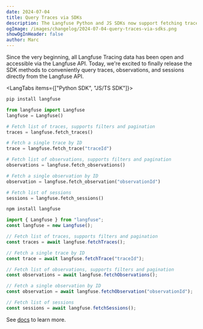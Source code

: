 ```yaml
---
date: 2024-07-04
title: Query Traces via SDKs
description: The Langfuse Python and JS SDKs now support fetching traces and observations from the Langfuse API. Use them for custom analysis, few-shotting or fine-tuning workflows.
ogImage: /images/changelog/2024-07-04-query-traces-via-sdks.png
showOgInHeader: false
author: Marc
---
```



<ChangelogHeader />

Since the very beginning, all Langfuse Tracing data has been open and accessible via the Langfuse API. Today, we're excited to finally release the SDK methods to conveniently query traces, observations, and sessions directly from the Langfuse API.

<LangTabs items={["Python SDK", "JS/TS SDK"]}>
<Tab>

```bash
pip install langfuse
```

```python
from langfuse import Langfuse
langfuse = Langfuse()

# Fetch list of traces, supports filters and pagination
traces = langfuse.fetch_traces()

# Fetch a single trace by ID
trace = langfuse.fetch_trace("traceId")

# Fetch list of observations, supports filters and pagination
observations = langfuse.fetch_observations()

# Fetch a single observation by ID
observation = langfuse.fetch_observation("observationId")

# Fetch list of sessions
sessions = langfuse.fetch_sessions()
```

</Tab>
<Tab>

```bash
npm install langfuse
```

```ts
import { Langfuse } from "langfuse";
const langfuse = new Langfuse();

// Fetch list of traces, supports filters and pagination
const traces = await langfuse.fetchTraces();

// Fetch a single trace by ID
const trace = await langfuse.fetchTrace("traceId");

// Fetch list of observations, supports filters and pagination
const observations = await langfuse.fetchObservations();

// Fetch a single observation by ID
const observation = await langfuse.fetchObservation("observationId");

// Fetch list of sessions
const sessions = await langfuse.fetchSessions();
```

</Tab>
</LangTabs>

See [docs](/docs/query-traces) to learn more.
